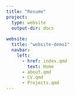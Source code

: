 ```yaml
---
title: "Resume"
project: 
  type: website
  output-dir: docs
  
website:
  title: "website-demo1"
  navbar: 
    left:
      - href: index.qmd
        text: Home
      - about.qmd
      - CV.qmd
      - Projects.qmd
---
```

